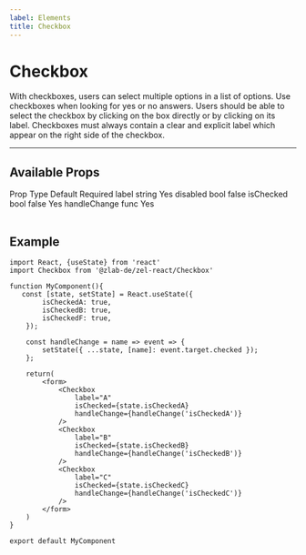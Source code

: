 ```yaml
---
label: Elements
title: Checkbox
---
```



# Checkbox

With checkboxes, users can select multiple options in a list of options. Use checkboxes when looking for yes or no answers. Users should be able to select the checkbox by clicking on the box directly or by clicking on its label. Checkboxes must always contain a clear and explicit label which appear on the right side of the checkbox.

---

## Available Props

<Table title="Checkbox Props" style={{ marginBottom: 60 }}>
  <TableHeader>
    <TableCell>Prop</TableCell>
    <TableCell>Type</TableCell>
    <TableCell>Default</TableCell>
    <TableCell>Required</TableCell>
  </TableHeader>
  <TableBody>
    <TableRow color="white">
      <TableCell scope="row" component="th">
        label
      </TableCell>
      <TableCell>string</TableCell>
      <TableCell />
      <TableCell>Yes</TableCell>
    </TableRow>
    <TableRow color="gray">
      <TableCell scope="row" component="th">
        disabled
      </TableCell>
      <TableCell>bool</TableCell>
      <TableCell>false</TableCell>
      <TableCell />
    </TableRow>
    <TableRow color="white">
      <TableCell scope="row" component="th">
        isChecked
      </TableCell>
      <TableCell>bool</TableCell>
      <TableCell>false</TableCell>
      <TableCell>Yes</TableCell>
    </TableRow>
    <TableRow color="gray">
      <TableCell scope="row" component="th">
        handleChange
      </TableCell>
      <TableCell>func</TableCell>
      <TableCell />
      <TableCell>Yes</TableCell>
    </TableRow>
  </TableBody>
</Table>

## Example

<div style={{ marginBottom: 30 }}>
  <Checkbox label="Checkbox" />
</div>

```
import React, {useState} from 'react'
import Checkbox from '@zlab-de/zel-react/Checkbox'

function MyComponent(){
   const [state, setState] = React.useState({
        isCheckedA: true,
        isCheckedB: true,
        isCheckedF: true,
    });

    const handleChange = name => event => {
        setState({ ...state, [name]: event.target.checked });
    };

    return(
        <form>
            <Checkbox
                label="A"
                isChecked={state.isCheckedA}
                handleChange={handleChange('isCheckedA')}
            />
            <Checkbox
                label="B"
                isChecked={state.isCheckedB}
                handleChange={handleChange('isCheckedB')}
            />
            <Checkbox
                label="C"
                isChecked={state.isCheckedC}
                handleChange={handleChange('isCheckedC')}
            />
        </form>
    )
}

export default MyComponent
```
